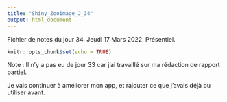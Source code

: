 ```yaml
---
title: "Shiny_Zooimage_J_34"
output: html_document
---
```


Fichier de notes du jour 34. Jeudi 17 Mars 2022.    Présentiel.

```r
knitr::opts_chunk$set(echo = TRUE)
```

Note : Il n'y a pas eu de jour 33 car j'ai travaillé sur ma rédaction de rapport partiel.


Je vais continuer à améliorer mon app, et rajouter ce que j'avais déjà pu utiliser avant.